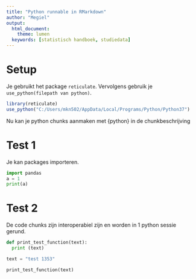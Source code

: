```yaml
---
title: "Python runnable in RMarkdown"
author: "Megiel"
output:
  html_document:
    theme: lumen
  keywords: [statistisch handboek, studiedata]
---
```


# Setup
Je gebruikt het package `reticulate`. Vervolgens gebruik je `use_python(filepath van python)`.
```r
library(reticulate)
use_python("C:/Users/mkn502/AppData/Local/Programs/Python/Python37")
```
Nu kan je python chunks aanmaken met {python} in de chunkbeschrijving

# Test 1
Je kan packages importeren.
```python
import pandas
a = 1
print(a)
```

# Test 2
De code chunks zijn interoperabiel zijn en worden in 1 python sessie gerund.
```python
def print_test_function(text):
  print (text)

text = "test 1353"
```

```python
print_test_function(text)
```
